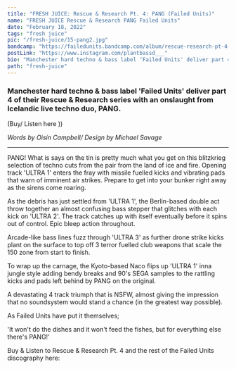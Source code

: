 ---
title: "FRESH JUICE: Rescue & Research Pt. 4: PANG (Failed Units)"
name: "FRESH JUICE Rescue & Research PANG Failed Units"
date: "February 18, 2022"
tags: "fresh juice"
pic: "/fresh-juice/15-pang2.jpg"
bandcamp: "https://failedunits.bandcamp.com/album/rescue-research-pt-4-pang"
postLink: "https://www.instagram.com/plantbassd___"
bio: "Manchester hard techno & bass label ‘Failed Units' deliver part 4 of their Rescue & Research series with an onslaught from Icelandic live techno duo, PANG"
path: "fresh-juice"
---

### Manchester hard techno & bass label 'Failed Units' deliver part 4 of their Rescue & Research series with an onslaught from Icelandic live techno duo, PANG.

(Buy/ Listen here <HoverLink url="failedunits.bandcamp.com/album/rescue-research-pt-4-pang" external inline />))

<Picture src="/fresh-juice/15-pang.jpg" alt="rescue & research album art" size={1200} />

<p className="smallText">
  <i>Words by Oisín Campbell/ Design by Michael Savage</i>
</p>

<hr />

PANG! What is says on the tin is pretty much what you get on this blitzkrieg selection of techno cuts from the pair from the land of ice and fire. Opening track 'ULTRA 1' enters the fray with missile fuelled kicks and vibrating pads that warn of imminent air strikes. Prepare to get into your bunker right away as the sirens come roaring.

As the debris has just settled from 'ULTRA 1', the Berlin-based double act throw together an almost confusing bass stepper that glitches with each kick on 'ULTRA 2'. The track catches up with itself eventually before it spins out of control. Epic bleep action throughout.

Arcade-like bass lines fuzz through 'ULTRA 3' as further drone strike kicks plant on the surface to top off 3 terror fuelled club weapons that scale the 150 zone from start to finish.

To wrap up the carnage, the Kyoto-based Naco flips up 'ULTRA 1' inna jungle style adding bendy breaks and 90's SEGA samples to the rattling kicks and pads left behind by PANG on the original.

A devastating 4 track triumph that is NSFW, almost giving the impression that no soundsystem would stand a chance (in the greatest way possible).

As Failed Units have put it themselves;

'It won't do the dishes and it won't feed the fishes, but for everything else there's PANG!'

<Picture src="/fresh-juice/15-failed-units.jpg" alt="failed units cover art" size={1200} />

Buy & Listen to Rescue & Research Pt. 4 and the rest of the Failed Units discography here:

<HoverLink url="failedunits.bandcamp.com/music" external inline />
